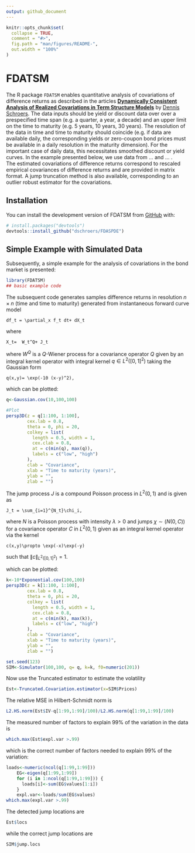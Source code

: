 ```yaml
---
output: github_document
---
```


<!-- README.md is generated from README.Rmd. Please edit that file -->

```r
knitr::opts_chunk$set(
  collapse = TRUE,
  comment = "#>",
  fig.path = "man/figures/README-",
  out.width = "100%"
)
```

# FDATSM

<!-- badges: start -->
The R package `FDATSM` enables quantitative analysis of covariations of difference returns as described in the articles [**Dynamically Consistent Analysis of Realized Covariations in Term Structure Models**](https://arxiv.org/abs/2406.19412) by [Dennis Schroers](https://github.com/dschroers). The data inputs should be yield or discount data over over a prespecified time span (e.g. a quarter, a year, a decade) and an upper limit on the time to maturity (e.g. 5 years, 10 years, 30 years). The resolution of the data in time and time to maturity should coincide (e.g. if data are available daily, the corresponding yields or zero-coupon bond prices must be available in a daily resolution in the maturity dimension). For the important case of daily data, this necessitates smoothed discount or yield curves. In the example presented below, we use data from ... and ... .  
The estimated covariations of difference returns correspond to rescaled empirical covariances of difference returns and are provided in matrix format. A jump truncation method is also available, corresponding to an outlier robust estimator for the covariations.

<!-- badges: end -->

## Installation

You can install the development version of FDATSM from [GitHub](https://github.com/) with:

``` r
# install.packages("devtools")
devtools::install_github("dschroers/FDASPDE")
```

## Simple Example with Simulated Data
Subsequently, a simple example for the analysis of covariations in the bond market is presented:

```r
library(FDATSM)
## basic example code
```

The subsequent code generates samples difference returns in resolution $n\times n$ (time and time to maturity)  generated from instantaneous forward curve model 

```math 
df_t = \partial_x f_t dt+ dX_t
```

where 

```math 
X_t=  W_t^Q+ J_t
```

where $W^Q$ is a $Q$-Wiener process for a covariance operator $Q$ given by an integral kernel operator with integral kernel $q\in L^2([0,1]^2)$ taking the Gaussian form

```math
q(x,y)= \exp(-10 (x-y)^2),
```

which can be plotted:

```r
q<-Gaussian.cov(10,100,100)

#Plot
persp3D(z = q[1:100, 1:100], 
        cex.lab = 0.8,
        theta = 0, phi = 20, 
        colkey = list(
          length = 0.5, width = 1, 
          cex.clab = 0.8,
          at = c(min(q), max(q)), 
          labels = c("low", "high")
        ),
        clab = "Covariance",
        xlab = "Time to maturity (years)", 
        ylab = "", 
        zlab = "")
```

The jump process $J$ is a compound Poisson process in $L^2(0,1)$ and is given as 

```math
J_t = \sum_{i=1}^{N_t}\chi_i,
```
where $N$ is a Poisson process with intensity $\lambda>0$ and jumps $\chi\sim(N(0,C))$ for a covariance operator $C$ in $L^2(0,1)$ given as an integral kernel operator via the kernel 

```math
c(x,y)\propto \exp(-x)\exp(-y)
```

such that $\|c\|_{L^2([0,1]^2)}=1$.

which can be plotted:

```r
k<-10*Exponential.cov(100,100)
persp3D(z = k[1:100, 1:100], 
        cex.lab = 0.8, 
        theta = 0, phi = 20, 
        colkey = list(
          length = 0.5, width = 1, 
          cex.clab = 0.8, 
          at = c(min(k), max(k)), 
          labels = c("low", "high")
        ),
        clab = "Covariance",
        xlab = "Time to maturity (years)", 
        ylab = "", 
        zlab = "")
```



```r
set.seed(123)
SIM<-Simulator(100,100, q= q, k=k, f0=numeric(201))
```

Now use the Truncated estimator to estimate the volatility

```r
Est<-Truncated.Covariation.estimator(x=SIM$Prices)
```

The relative MSE in Hilbert-Schmidt norm is 

```r
L2.HS.norm(Est$IV-q[1:99,1:99]/100)/L2.HS.norm(q[1:99,1:99]/100)
```
The measured number of factors to explain 99% of the variation in the data is 

```r
which.max(Est$expl.var >.99)
```
which is the correct number of factors needed to explain 99% of the variation:
```r
loads<-numeric(ncol(q[1:99,1:99]))
    EG<-eigen(q[1:99,1:99])
    for (i in 1:ncol(q[1:99,1:99])) {
      loads[i]<-sum(EG$values[1:i])
    }
    expl.var<-loads/sum(EG$values)
which.max(expl.var >.99)
```

The detected jump locations are
```r
Est$locs
```
while the correct jump locations are
```r
SIM$jump.locs
```
